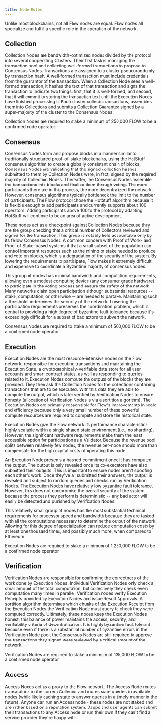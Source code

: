 ```yaml
---
title: Node Roles
---
```


Unlike most blockchains, not all Flow nodes are equal. Flow nodes all specialize and fulfill a specific role in the operation of the network.

<!-- [block:image]
{
  "images": [
    {
      "image": [
        "https://files.readme.io/cd9a005-flow-diagram.gif",
        "flow-diagram.gif",
        900,
        900,
        "#f8f4f1"
      ],
      "caption": "",
      "sizing": "smart"
    }
  ]
}
[/block] -->

<!-- [block:api-header]
{
  "title": "Node Roles"
}
[/block] -->

## Collection

Collection Nodes are bandwidth-optimized nodes divided by the protocol into several cooperating Clusters. Their first task is managing the transaction pool and collecting well-formed transactions to propose to Consensus Nodes. Transactions are assigned to a cluster pseudorandomly by transaction hash. A well-formed transaction must include credentials from the guarantor of the transaction. When a Collection Node sees a well-formed transaction, it hashes the text of that transaction and signs the transaction to indicate two things: first, that it is well-formed, and second, that it will commit to storing the transaction text until the Execution Nodes have finished processing it. Each cluster collects transactions, assembles them into Collections and submits a Collection Guarantee signed by a super-majority of the cluster to the Consensus Nodes.

Collection Nodes are required to stake a minimum of 250,000 FLOW to be a confirmed node operator.

## Consensus

Consensus Nodes form and propose blocks in a manner similar to traditionally-structured proof-of-stake blockchains, using the HotStuff consensus algorithm to create a globally consistent chain of blocks. Consensus Nodes are validating that the signed collection hashes submitted to them by Collection Nodes were, in fact, signed by the required majority of Collection Nodes. Thereafter, the Consensus Nodes assemble the transactions into blocks and finalize them through voting.
The more participants there are in this process, the more decentralized the network. However, consensus algorithms typically bottleneck the limit to the number of participants. The Flow protocol chose the HotStuff algorithm because it is flexible enough to add participants and currently supports about 100 operators. Adding participants above 100 to the protocol by adapting HotStuff will continue to be an area of active development.

These nodes act as a checkpoint against Collection Nodes because they are the group checking that a critical number of Collectors reviewed and signed for the transaction. This group is notably held accountable only by its fellow Consensus Nodes. A common concern with Proof of Work- and Proof of Stake-based systems it that a small subset of the population can control important resources such as the mining or stake needed to produce and vote on blocks, which is a degradation of the security of the system. By lowering the requirements to participate, Flow makes it extremely difficult and expensive to coordinate a Byzantine majority of consensus nodes.

This group of nodes has minimal bandwidth and computation requirements, allowing even a modest computing device (any consumer grade hardware) to participate in the voting process and ensure the safety of the network. Many networks claim open participation although substantial resources -- stake, computation, or otherwise -- are needed to partake. Maintaining such a threshold undermines the security of the network. Lowering the participation requirements preserves the coordination problem, which is central to providing a high degree of byzantine fault tolerance because it's exceedingly difficult for a subset of bad actors to subvert the network.

Consensus Nodes are required to stake a minimum of 500,000 FLOW to be a confirmed node operator.

## Execution

Execution Nodes are the most resource-intensive nodes on the Flow network, responsible for executing transactions and maintaining the Execution State, a cryptographically-verifiable data store for all user accounts and smart contract states, as well as responding to queries related to it. Execution Nodes compute the outputs of the blocks they are provided. They then ask the Collection Nodes for the collections containing transactions that are to be executed. With this data they are able to compute the output, which is later verified by Verification Nodes to ensure honesty (allocation of Verification Nodes is via a sortition algorithm). The Execution Nodes are primarily responsible for Flow's improvements in scale and efficiency because only a very small number of these powerful compute resources are required to compute and store the historical state.

Execution Nodes give the Flow network its performance characteristics: highly scalable within a single shared state environment (i.e., no sharding). However, the significant hardware requirements make them the least accessible option for participation as a Validator. Because the revenue pool splits between relatively few nodes, the revenue per-node should more than compensate for the high capital costs of operating this node.

An Execution Node presents a hashed commitment once it has computed the output. The output is only revealed once its co-executors have also submitted their outputs. This is important to ensure nodes aren't spoofing each other's work. Once they've all submitted their answers, the output is revealed and subject to random queries and checks run by Verification Nodes. The Execution Nodes have relatively low byzantine fault tolerance. However, this does not compromise the overall security of the system because the process they perform is deterministic -- any bad actor will easily be detected and punished by Verification Nodes.

This relatively small group of nodes has the most substantial technical requirements for processor speed and bandwidth because they are tasked with all the computations necessary to determine the output of the network. Allowing for this degree of specialization can reduce computation costs by at least one thousand times, and possibly much more, when compared to Ethereum.

Execution Nodes are required to stake a minimum of 1,250,000 FLOW to be a confirmed node operator.

## Verification

Verification Nodes are responsible for confirming the correctness of the work done by Execution Nodes. Individual Verification Nodes only check a small amount of the total computation, but collectively they check every computation many times in parallel. Verification nodes verify Execution Receipts provided by Execution Nodes and issue Result Approvals. A sortition algorithm determines which chunks of the Execution Receipt from the Execution Nodes the Verification Node must query to check they were computed correctly. Ultimately, these nodes keep the Execution Nodes honest; this balance of power maintains the access, security, and verifiability criteria of decentralization. It is highly byzantine fault tolerant because even if there is a substantial number of byzantine errors in the Verification Node
pool, the Consensus Nodes are still required to approve the transactions they signed were reviewed by a critical amount of the network.

Verification Nodes are required to stake a minimum of 135,000 FLOW to be a confirmed node operator.

## Access

Access Nodes act as a proxy to the Flow network. The Access Node routes transactions to the correct Collector and routes state queries to available nodes (while likely caching state to answer queries in a timely manner in the future). Anyone can run an Access node - these nodes are not staked and are rather based on a reputation system. Dapps and user agents can submit their transactions to any Access node or run their own if they can't find a service provider they're happy with.

<!-- [block:callout]
{
  "type": "info",
  "title": "Resource Requirements",
  "body": "See [Setting Up a Node](doc:setting-up-a-node) for the expected resource use of each node type"
}
[/block] -->
